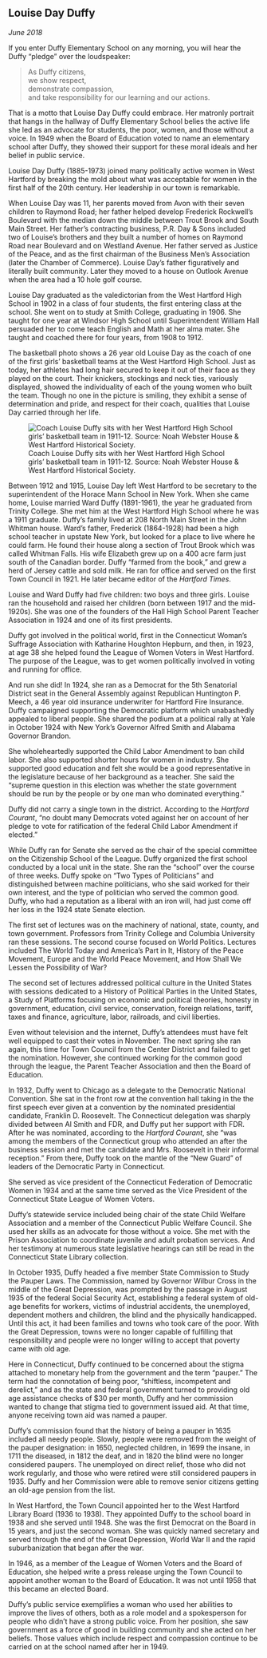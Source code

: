 ## Louise Day Duffy {-}

*June 2018*

If you enter Duffy Elementary School on any morning, you will hear the Duffy “pledge” over the loudspeaker:

> As Duffy citizens,  
> we show respect,  
> demonstrate compassion,  
> and take responsibility for our learning and our actions.

That is a motto that Louise Day Duffy could embrace.
Her matronly portrait that hangs in the hallway of Duffy Elementary School belies the active life she led as an advocate for students, the poor, women, and those without a voice. In 1949 when the Board of Education voted to name an elementary school after Duffy, they showed their support for these moral ideals and her belief in public service.

Louise Day Duffy (1885-1973) joined many politically active women in West Hartford by breaking the mold about what was acceptable for women in the first half of the 20th century. Her leadership in our town is remarkable.

When Louise Day was 11, her parents moved from Avon with their seven children to Raymond Road; her father helped develop Frederick Rockwell’s Boulevard with the median down the middle between Trout Brook and South Main Street. Her father’s contracting business, P.R. Day & Sons included two of Louise’s brothers and they built a number of homes on Raymond Road near Boulevard and on Westland Avenue. Her father served as Justice of the Peace, and as the first chairman of the Business Men’s Association (later the Chamber of Commerce). Louise Day’s father figuratively and literally built community. Later they moved to a house on Outlook Avenue when the area had a 10 hole golf course.

Louise Day graduated as the valedictorian from the West Hartford High School in 1902 in a class of four students, the first entering class at the school. She went on to study at Smith College, graduating in 1906. She taught for one year at Windsor High School until Superintendent William Hall persuaded her to come teach English and Math at her alma mater. She taught and coached there for four years, from 1908 to 1912.

The basketball photo shows a 26 year old Louise Day as the coach of one of the first girls’ basketball teams at the West Hartford High School. Just as today, her athletes had long hair secured to keep it out of their face as they played on the court. Their knickers, stockings and neck ties, variously displayed, showed the individuality of each of the young women who built the team. Though no one in the picture is smiling, they exhibit a sense of determination and pride, and respect for their coach, qualities that Louise Day carried through her life.

![Coach Louise Duffy sits with her West Hartford High School girls' basketball team in 1911-12. Source: Noah Webster House & West Hartford Historical Society.](images/07-duffy.jpg)

Between 1912 and 1915, Louise Day left West Hartford to be secretary to the superintendent of the Horace Mann School in New York. When she came home, Louise married Ward Duffy (1891-1961), the year he graduated from Trinity College. She met him at the West Hartford High School where he was a 1911 graduate. Duffy’s family lived at 208 North Main Street in the John Whitman house. Ward’s father, Frederick (1864-1928) had been a high school teacher in upstate New York, but looked for a place to live where he could farm. He found their house along a section of Trout Brook which was called Whitman Falls. His wife Elizabeth grew up on a 400 acre farm just south of the Canadian border. Duffy “farmed from the book,” and grew a herd of Jersey cattle and sold milk. He ran for office and served on the first Town Council in 1921. He later became editor of the *Hartford Times*.

Louise and Ward Duffy had five children: two boys and three girls. Louise ran the household and raised her children (born between 1917 and the mid-1920s). She was one of the founders of the Hall High School Parent Teacher Association in 1924 and one of its first presidents.

Duffy got involved in the political world, first in the Connecticut Woman’s Suffrage Association with Katharine Houghton Hepburn, and then, in 1923, at age 38 she helped found the League of Women Voters in West Hartford. The purpose of the League, was to get women politically involved in voting and running for office.

And run she did! In 1924, she ran as a Democrat for the 5th Senatorial District seat in the General Assembly against Republican Huntington P. Meech, a 46 year old insurance underwriter for Hartford Fire Insurance. Duffy campaigned supporting the Democratic platform which unabashedly appealed to liberal people. She shared the podium at a political rally at Yale in October 1924 with New York’s Governor Alfred Smith and Alabama Governor Brandon.

She wholeheartedly supported the Child Labor Amendment to ban child labor. She also supported shorter hours for women in industry. She supported good education and felt she would be a good representative in the legislature because of her background as a teacher. She said the “supreme question in this election was whether the state government should be run by the people or by one man who dominated everything.”

Duffy did not carry a single town in the district. According to the *Hartford Courant*, “no doubt many Democrats voted against her on account of her pledge to vote for ratification of the federal Child Labor Amendment if elected.”  

While Duffy ran for Senate she served as the chair of the special committee on the Citizenship School of the League. Duffy organized the first school conducted by a local unit in the state. She ran the “school” over the course of three weeks. Duffy spoke on “Two Types of Politicians” and distinguished between machine politicians, who she said worked for their own interest, and the type of politician who served the common good. Duffy, who had a reputation as a liberal with an iron will, had just come off her loss in the 1924 state Senate election.

The first set of lectures was on the machinery of national, state, county, and town government. Professors from Trinity College and Columbia University ran these sessions. The second course focused on World Politics. Lectures included The World Today and America’s Part in It, History of the Peace Movement, Europe and the World Peace Movement, and How Shall We Lessen the Possibility of War?

The second set of lectures addressed political culture in the United States with sessions dedicated to a History of Political Parties in the United States, a Study of Platforms focusing on economic and political theories, honesty in government, education, civil service, conservation, foreign relations, tariff, taxes and finance, agriculture, labor, railroads, and civil liberties.

Even without television and the internet, Duffy’s attendees must have felt well equipped to cast their votes in November. The next spring she ran again, this time for Town Council from the Center District and failed to get the nomination. However, she continued working for the common good through the league, the Parent Teacher Association and then the Board of Education.

In 1932, Duffy went to Chicago as a delegate to the Democratic National Convention. She sat in the front row at the convention hall taking in the the first speech ever given at a convention by the nominated presidential candidate, Franklin D. Roosevelt. The Connecticut delegation was sharply divided between Al Smith and FDR, and Duffy put her support with FDR. After he was nominated, according to the *Hartford Courant*, she “was among the members of the Connecticut group who attended an after the business session and met the candidate and Mrs. Roosevelt in their informal reception.” From there, Duffy took on the mantle of the “New Guard” of leaders of the Democratic Party in Connecticut.

She served as vice president of the Connecticut Federation of Democratic Women in 1934 and at the same time served as the Vice President of the Connecticut State League of Women Voters.

Duffy’s statewide service included being chair of the state Child Welfare Association and a member of the Connecticut Public Welfare Council. She used her skills as an advocate for those without a voice. She met with the Prison Association to coordinate juvenile and adult probation services. And her testimony at numerous state legislative hearings can still be read in the Connecticut State Library collection.

In October 1935, Duffy headed a five member State Commission to Study the Pauper Laws. The Commission, named by Governor Wilbur Cross in the middle of the Great Depression, was prompted by the passage in August 1935 of the federal Social Security Act, establishing a federal system of old-age benefits for workers, victims of industrial accidents, the unemployed, dependent mothers and children, the blind and the physically handicapped. Until this act, it had been families and towns who took care of the poor. With the Great Depression, towns were no longer capable of fulfilling that responsibility and people were no longer willing to accept that poverty came with old age.

Here in Connecticut, Duffy continued to be concerned about the stigma attached to monetary help from the government and the term “pauper.” The term had the connotation of being poor, “shiftless, incompetent and derelict,” and as the state and federal government turned to providing old age assistance checks of $30 per month, Duffy and her commission wanted to change that stigma tied to government issued aid. At that time, anyone receiving town aid was named a pauper.

Duffy’s commission found that the history of being a pauper in 1635 included all needy people. Slowly, people were removed from the weight of the pauper designation: in 1650, neglected children, in 1699 the insane, in 1711 the diseased, in 1812 the deaf, and in 1820 the blind were no longer considered paupers. The unemployed on direct relief, those who did not work regularly, and those who were retired were still considered paupers in 1935. Duffy and her Commission were able to remove senior citizens getting an old-age pension from the list.

In West Hartford, the Town Council appointed her to the West Hartford Library Board (1936 to 1938). They appointed Duffy to the school board in 1938 and she served until 1948. She was the first Democrat on the Board in 15 years, and just the second woman. She was quickly named secretary and served through the end of the Great Depression, World War II and the rapid suburbanization that began after the war.

In 1946, as a member of the League of Women Voters and the Board of Education, she helped write a press release urging the Town Council to appoint another woman to the Board of Education. It was not until 1958 that this became an elected Board.

Duffy’s public service exemplifies a woman who used her abilities to improve the lives of others, both as a role model and a spokesperson for people who didn’t have a strong public voice. From her position, she saw government as a force of good in building community and she acted on her beliefs. Those values which include respect and compassion continue to be carried on at the school named after her in 1949.
